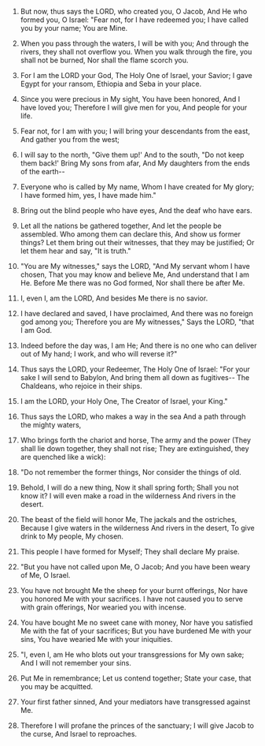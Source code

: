 
1. But now, thus says the LORD, who created you, O Jacob, And He who formed you, O Israel: "Fear not, for I have redeemed you; I have called you by your name; You are Mine.

2. When you pass through the waters, I will be with you; And through the rivers, they shall not overflow you. When you walk through the fire, you shall not be burned, Nor shall the flame scorch you.

3. For I am the LORD your God, The Holy One of Israel, your Savior; I gave Egypt for your ransom, Ethiopia and Seba in your place.

4. Since you were precious in My sight, You have been honored, And I have loved you; Therefore I will give men for you, And people for your life.

5. Fear not, for I am with you; I will bring your descendants from the east, And gather you from the west;

6. I will say to the north, "Give them up!' And to the south, "Do not keep them back!' Bring My sons from afar, And My daughters from the ends of the earth--

7. Everyone who is called by My name, Whom I have created for My glory; I have formed him, yes, I have made him."

8. Bring out the blind people who have eyes, And the deaf who have ears.

9. Let all the nations be gathered together, And let the people be assembled. Who among them can declare this, And show us former things? Let them bring out their witnesses, that they may be justified; Or let them hear and say, "It is truth."

10. "You are My witnesses," says the LORD, "And My servant whom I have chosen, That you may know and believe Me, And understand that I am He. Before Me there was no God formed, Nor shall there be after Me.

11. I, even I, am the LORD, And besides Me there is no savior.

12. I have declared and saved, I have proclaimed, And there was no foreign god among you; Therefore you are My witnesses," Says the LORD, "that I am God.

13. Indeed before the day was, I am He; And there is no one who can deliver out of My hand; I work, and who will reverse it?"

14. Thus says the LORD, your Redeemer, The Holy One of Israel: "For your sake I will send to Babylon, And bring them all down as fugitives-- The Chaldeans, who rejoice in their ships.

15. I am the LORD, your Holy One, The Creator of Israel, your King."

16. Thus says the LORD, who makes a way in the sea And a path through the mighty waters,

17. Who brings forth the chariot and horse, The army and the power (They shall lie down together, they shall not rise; They are extinguished, they are quenched like a wick):

18. "Do not remember the former things, Nor consider the things of old.

19. Behold, I will do a new thing, Now it shall spring forth; Shall you not know it? I will even make a road in the wilderness And rivers in the desert.

20. The beast of the field will honor Me, The jackals and the ostriches, Because I give waters in the wilderness And rivers in the desert, To give drink to My people, My chosen.

21. This people I have formed for Myself; They shall declare My praise.

22. "But you have not called upon Me, O Jacob; And you have been weary of Me, O Israel.

23. You have not brought Me the sheep for your burnt offerings, Nor have you honored Me with your sacrifices. I have not caused you to serve with grain offerings, Nor wearied you with incense.

24. You have bought Me no sweet cane with money, Nor have you satisfied Me with the fat of your sacrifices; But you have burdened Me with your sins, You have wearied Me with your iniquities.

25. "I, even I, am He who blots out your transgressions for My own sake; And I will not remember your sins.

26. Put Me in remembrance; Let us contend together; State your case, that you may be acquitted.

27. Your first father sinned, And your mediators have transgressed against Me.

28. Therefore I will profane the princes of the sanctuary; I will give Jacob to the curse, And Israel to reproaches.


